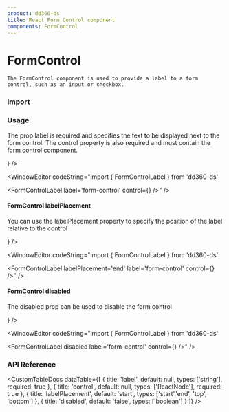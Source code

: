 ```yaml
---
product: dd360-ds
title: React Form Control component
components: FormControl
---
```


# FormControl

    The FormControl component is used to provide a label to a form control, such as an input or checkbox.

### Import

<WindowEditor codeString="import { FormControlLabel } from 'dd360-ds'" />
<WindowEditor codeString="import FormControlLabel from 'dd360-ds/FormControlLabel'" />

### Usage

The prop label is required and specifies the text to be displayed next to the form control. 
The control property is also required and must contain the form control component.

<Container className="py-5 px-3 rounded-md my-6 bg-gray-100 align-center justify-center items-center">
    <FormControlLabel label="form-control" control={<Checkbox checked size='2xl' />} />
</Container>

<WindowEditor codeString="import { FormControlLabel } from 'dd360-ds'

<FormControlLabel label='form-control' control={<Checkbox checked size='2xl' />} />" />

#### FormControl labelPlacement

You can use the labelPlacement property to specify the position of the label relative to the control

<Container className="py-5 px-3 rounded-md my-6 bg-gray-100 align-center">
    <FormControlLabel labelPlacement="end" label="form-control" control={<Checkbox checked size='2xl' />} />
</Container>

<WindowEditor codeString="import { FormControlLabel } from 'dd360-ds'

<FormControlLabel labelPlacement='end' label='form-control' control={<Checkbox checked size='2xl' />} />" />

#### FormControl disabled

The disabled prop can be used to disable the form control

<Container className="py-5 px-3 rounded-md my-6 bg-gray-100 align-center">
    <FormControlLabel label="form-control" control={<Checkbox checked size='2xl' />} />
</Container>

<WindowEditor codeString="import { FormControlLabel } from 'dd360-ds'

<FormControlLabel disabled label='form-control' control={<Checkbox checked size='2xl' />} />" />

### API Reference

<CustomTableDocs
    dataTable={[
        { title: 'label', default: null, types: ['string'], required: true },
        { title: 'control', default: null, types: ['ReactNode'], required: true },
        { title: 'labelPlacement', default: 'start', types: ['start','end', 'top', 'bottom'] },
        { title: 'disabled', default: 'false', types: ['boolean'] }
    ]}
/>
